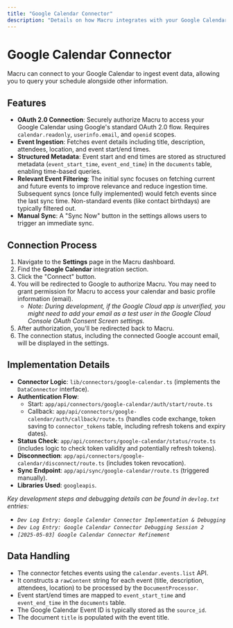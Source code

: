```yaml
---
title: "Google Calendar Connector"
description: "Details on how Macru integrates with your Google Calendar."
---
```


# Google Calendar Connector

Macru can connect to your Google Calendar to ingest event data, allowing you to query your schedule alongside other information.

## Features

*   **OAuth 2.0 Connection**: Securely authorize Macru to access your Google Calendar using Google's standard OAuth 2.0 flow. Requires `calendar.readonly`, `userinfo.email`, and `openid` scopes.
*   **Event Ingestion**: Fetches event details including title, description, attendees, location, and event start/end times.
*   **Structured Metadata**: Event start and end times are stored as structured metadata (`event_start_time`, `event_end_time`) in the `documents` table, enabling time-based queries.
*   **Relevant Event Filtering**: The initial sync focuses on fetching current and future events to improve relevance and reduce ingestion time. Subsequent syncs (once fully implemented) would fetch events since the last sync time. Non-standard events (like contact birthdays) are typically filtered out.
*   **Manual Sync**: A "Sync Now" button in the settings allows users to trigger an immediate sync.

## Connection Process

1.  Navigate to the **Settings** page in the Macru dashboard.
2.  Find the **Google Calendar** integration section.
3.  Click the "Connect" button.
4.  You will be redirected to Google to authorize Macru. You may need to grant permission for Macru to access your calendar and basic profile information (email).
    *   *Note: During development, if the Google Cloud app is unverified, you might need to add your email as a test user in the Google Cloud Console OAuth Consent Screen settings.*
5.  After authorization, you'll be redirected back to Macru.
6.  The connection status, including the connected Google account email, will be displayed in the settings.

## Implementation Details

*   **Connector Logic**: `lib/connectors/google-calendar.ts` (implements the `DataConnector` interface).
*   **Authentication Flow**:
    *   Start: `app/api/connectors/google-calendar/auth/start/route.ts`
    *   Callback: `app/api/connectors/google-calendar/auth/callback/route.ts` (handles code exchange, token saving to `connector_tokens` table, including refresh tokens and expiry dates).
*   **Status Check**: `app/api/connectors/google-calendar/status/route.ts` (includes logic to check token validity and potentially refresh tokens).
*   **Disconnection**: `app/api/connectors/google-calendar/disconnect/route.ts` (includes token revocation).
*   **Sync Endpoint**: `app/api/sync/google-calendar/route.ts` (triggered manually).
*   **Libraries Used**: `googleapis`.

*Key development steps and debugging details can be found in `devlog.txt` entries:*
*   *`Dev Log Entry: Google Calendar Connector Implementation & Debugging`*
*   *`Dev Log Entry: Google Calendar Connector Debugging Session 2`*
*   *`[2025-05-03] Google Calendar Connector Refinement`*

## Data Handling

*   The connector fetches events using the `calendar.events.list` API.
*   It constructs a `rawContent` string for each event (title, description, attendees, location) to be processed by the `DocumentProcessor`.
*   Event start/end times are mapped to `event_start_time` and `event_end_time` in the `documents` table.
*   The Google Calendar Event ID is typically stored as the `source_id`.
*   The document `title` is populated with the event title. 